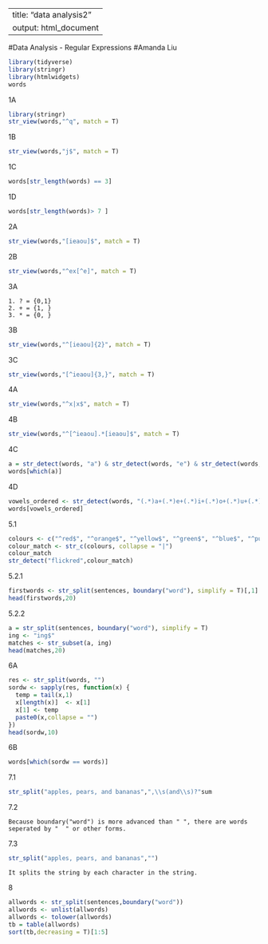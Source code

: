 ---
title: "data analysis2"
output: html_document
--
#Data Analysis - Regular Expressions
#Amanda Liu


```r
library(tidyverse)
library(stringr) 
library(htmlwidgets)
words
```

1A
```r
library(stringr)
str_view(words,"^q", match = T)
```

1B
```r
str_view(words,"j$", match = T)
```

1C
```r
words[str_length(words) == 3]
```

1D
```r
words[str_length(words)> 7 ]
```

2A
```r
str_view(words,"[ieaou]$", match = T)
```

2B
```r
str_view(words,"^ex[^e]", match = T)
```

3A
```
1. ? = {0,1}
2. + = {1, }
3. * = {0, }
```

3B
```r
str_view(words,"^[ieaou]{2}", match = T)
```

3C
```r
str_view(words,"[^ieaou]{3,}", match = T)
```

4A
```r
str_view(words,"^x|x$", match = T)
```

4B
```r
str_view(words,"^[^ieaou].*[ieaou]$", match = T)
```

4C
```r
a = str_detect(words, "a") & str_detect(words, "e") & str_detect(words, "i") & str_detect(words, "o") & str_detect(words, "u")
words[which(a)]
```

4D
```r
vowels_ordered <- str_detect(words, "(.*)a+(.*)e+(.*)i+(.*)o+(.*)u+(.*)")
words[vowels_ordered]
```

5.1
```r
colours <- c("^red$", "^orange$", "^yellow$", "^green$", "^blue$", "^purple$")
colour_match <- str_c(colours, collapse = "|")
colour_match
str_detect("flickred",colour_match)
```

5.2.1
```r
firstwords <- str_split(sentences, boundary("word"), simplify = T)[,1]
head(firstwords,20)
```

5.2.2
```r
a = str_split(sentences, boundary("word"), simplify = T)
ing <- "ing$"
matches <- str_subset(a, ing)
head(matches,20)
```

6A
```r
res <- str_split(words, "")
sordw <- sapply(res, function(x) {
  temp = tail(x,1)
  x[length(x)]  <- x[1]
  x[1] <- temp
  paste0(x,collapse = "")
})
head(sordw,10)
```

6B
```r
words[which(sordw == words)]
```

7.1
```r
str_split("apples, pears, and bananas",",\\s(and\\s)?"sum
```

7.2
```
Because boundary("word") is more advanced than " ", there are words seperated by "  " or other forms.
```

7.3
```r
str_split("apples, pears, and bananas","")
```
```
It splits the string by each character in the string.
```

8
```r
allwords <- str_split(sentences,boundary("word"))
allwords <- unlist(allwords)
allwords <- tolower(allwords)
tb = table(allwords)
sort(tb,decreasing = T)[1:5]
```




